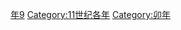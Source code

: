 {{Catnav|頁面分類|历史|歷史時代|年|11世纪各年}}
{{Commons category|1099}}

[[Category:1090年代|年9]]
[[Category:11世纪各年|Category:11世纪各年]]
[[Category:卯年|Category:卯年]]